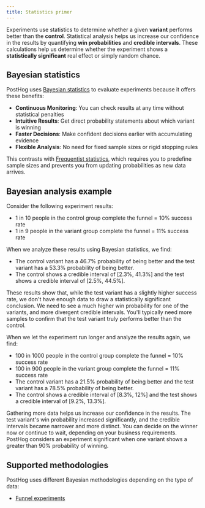 ```yaml
---
title: Statistics primer
---
```


Experiments use statistics to determine whether a given **variant** performs better than the **control**. Statistical analysis helps us increase our confidence in the results by quantifying **win probabilities** and **credible intervals**. These calculations help us determine whether the experiment shows a **statistically significant** real effect or simply random chance.

## Bayesian statistics

PostHog uses [Bayesian statistics](https://en.wikipedia.org/wiki/Bayesian_statistics) to evaluate experiments because it offers these benefits:

- **Continuous Monitoring**: You can check results at any time without statistical penalties
- **Intuitive Results**: Get direct probability statements about which variant is winning
- **Faster Decisions**: Make confident decisions earlier with accumulating evidence
- **Flexible Analysis**: No need for fixed sample sizes or rigid stopping rules

This contrasts with [Frequentist statistics](https://en.wikipedia.org/wiki/Frequentist_inference), which requires you to predefine sample sizes and prevents you from updating probabilities as new data arrives.

## Bayesian analysis example

Consider the following experiment results:
* 1 in 10 people in the control group complete the funnel = 10% success rate
* 1 in 9 people in the variant group complete the funnel = 11% success rate

When we analyze these results using Bayesian statistics, we find:
* The control variant has a 46.7% probability of being better and the test variant has a 53.3% probability of being better.
* The control shows a credible interval of [2.3%, 41.3%] and the test shows a credible interval of [2.5%, 44.5%].

These results show that, while the test variant has a slightly higher success rate, we don't have enough data to draw a statistically significant conclusion. We need to see a much higher win probability for one of the variants, and more divergent credible intervals. You'll typically need more samples to confirm that the test variant truly performs better than the control.

When we let the experiment run longer and analyze the results again, we find:
* 100 in 1000 people in the control group complete the funnel = 10% success rate
* 100 in 900 people in the variant group complete the funnel = 11% success rate
* The control variant has a 21.5% probability of being better and the test variant has a 78.5% probability of being better.
* The control shows a credible interval of [8.3%, 12%] and the test shows a credible interval of [9.2%, 13.3%].

Gathering more data helps us increase our confidence in the results. The test variant's win probability increased significantly, and the credible intervals became narrower and more distinct. You can decide on the winner now or continue to wait, depending on your business requirements. PostHog considers an experiment significant when one variant shows a greater than 90% probability of winning.

## Supported methodologies

PostHog uses different Bayesian methodologies depending on the type of data:
* [Funnel experiments](/docs/experiments/funnels-statistics)

